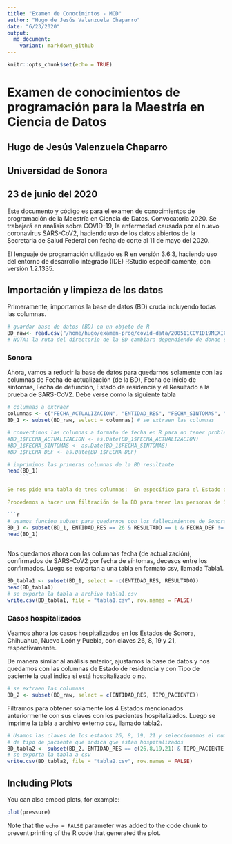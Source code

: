 ```yaml
---
title: "Examen de Conocimintos - MCD"
author: "Hugo de Jesús Valenzuela Chaparro"
date: "6/23/2020"
output:
  md_document:
    variant: markdown_github   
---
```


```r
knitr::opts_chunk$set(echo = TRUE)
```

# Examen de conocimientos de programación para la Maestría en Ciencia de Datos

## Hugo de Jesús Valenzuela Chaparro
## Universidad de Sonora
## 23 de junio del 2020

Este documento y código es para el examen de conocimientos de programación de la Maestría en Ciencia de Datos. Convocatoria 2020. Se trabajará en analisis sobre COVID-19, la enfermedad causada por el nuevo coronavirus SARS-CoV2, haciendo uso de los datos abiertos de la Secretaria de Salud Federal con fecha de corte al 11 de mayo del 2020.

El lenguaje de programación utilizado es R en versión 3.6.3, haciendo uso del entorno de desarrollo integrado (IDE) RStudio especificamente, con versión 1.2.1335. 

## Importación y limpieza de los datos

Primeramente, importamos la base de datos (BD) cruda incluyendo todas las columnas.
```r
# guardar base de datos (BD) en un objeto de R
BD_raw<- read.csv("/home/hugo/examen-prog/covid-data/200511COVID19MEXICO.csv", header = TRUE, sep = ",")
# NOTA: la ruta del directorio de la BD cambiara dependiendo de donde se corra el codigo
```

### Sonora

Ahora, vamos a reducir la base de datos para quedarnos solamente con las columnas de Fecha de actualización (de la BD), Fecha de inicio de síntomas, Fecha de defunción, Estado de residencia y el Resultado a la prueba de SARS-CoV2. Debe verse como la siguiente tabla

```r
# columnas a extraer
columnas <- c("FECHA_ACTUALIZACION", "ENTIDAD_RES", "FECHA_SINTOMAS", "FECHA_DEF", "RESULTADO")
BD_1 <- subset(BD_raw, select = columnas) # se extraen las columnas

# convertimos las columnas a formato de fecha en R para no tener problemas mas adelante
#BD_1$FECHA_ACTUALIZACION <- as.Date(BD_1$FECHA_ACTUALIZACION)
#BD_1$FECHA_SINTOMAS <- as.Date(BD_1$FECHA_SINTOMAS)
#BD_1$FECHA_DEF <- as.Date(BD_1$FECHA_DEF)

# imprimimos las primeras columnas de la BD resultante
head(BD_1)
    ```

Se nos pide una tabla de tres columnas:  En específico para el Estado de Sonora (clave 26). 

Procedemos a hacer una filtración de la BD para tener las personas de Sonora confirmadas con SARS-CoV2 por fecha de síntomas y que lamentablemente fallecieron.

```r
# usamos funcion subset para quedarnos con los fallecimientos de Sonora, con resultado de SARS-CoV2 positivo
BD_1 <- subset(BD_1, ENTIDAD_RES == 26 & RESULTADO == 1 & FECHA_DEF != "9999-99-99")
head(BD_1)
    
```

Nos quedamos ahora con las columnas fecha (de actualización), confirmados de SARS-CoV2 por fecha de síntomas, decesos entre los confirmados. Luego se exportan a una tabla en formato csv, llamada Tabla1.

```r
BD_tabla1 <- subset(BD_1, select = -c(ENTIDAD_RES, RESULTADO))
head(BD_tabla1)
# se exporta la tabla a archivo tabla1.csv
write.csv(BD_tabla1, file = "tabla1.csv", row.names = FALSE)
```

### Casos hospitalizados
Veamos ahora los casos hospitalizados en los Estados de Sonora, Chihuahua, Nuevo León y Puebla, con claves 26, 8, 19 y 21, respectivamente.

De manera similar al análisis anterior, ajustamos la base de datos y nos quedamos con las columnas de Estado de residencia y con Tipo de paciente la cual indica si está hospitalizado o no.

```r
# se extraen las columnas
BD_2 <- subset(BD_raw, select = c(ENTIDAD_RES, TIPO_PACIENTE)) 
```

Filtramos para obtener solamente los 4 Estados mencionados anteriormente con sus claves con los pacientes hospitalizados. Luego se imprime la tabla a archivo externo csv, llamado tabla2.

```r
# Usamos las claves de los estados 26, 8, 19, 21 y seleccionamos el numero 2 de la columna
# de tipo de paciente que indica que estan hospitalizados
BD_tabla2 <- subset(BD_2, ENTIDAD_RES == c(26,8,19,21) & TIPO_PACIENTE == 2)
# se exporta la tabla a csv
write.csv(BD_tabla2, file = "tabla2.csv", row.names = FALSE)
```





## Including Plots

You can also embed plots, for example:

```r
plot(pressure)
```

Note that the `echo = FALSE` parameter was added to the code chunk to prevent printing of the R code that generated the plot.
